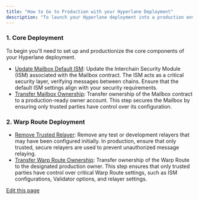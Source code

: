 ```yaml
---
title: "How to Go to Production with your Hyperlane Deployment"
description: "To launch your Hyperlane deployment into a production environment, follow these steps to set up your chain’s core deployment and configure warp route deployments."
---
```


### 1. Core Deployment[​](#1-core-deployment "Direct link to 1. Core Deployment")

To begin you'll need to set up and productionize the core components of your Hyperlane deployment.

* [Update Mailbox Default ISM](/docs/guides/update-mailbox-default-ism): Update the Interchain Security Module (ISM) associated with the Mailbox contract. The ISM acts as a critical security layer, verifying messages between chains. Ensure that the default ISM settings align with your security requirements.
* [Transfer Mailbox Ownership](/docs/guides/transfer-mailbox-ownership): Transfer ownership of the Mailbox contract to a production-ready owner account. This step secures the Mailbox by ensuring only trusted parties have control over its configuration.

### 2. Warp Route Deployment[​](#2-warp-route-deployment "Direct link to 2. Warp Route Deployment")

* [Remove Trusted Relayer](/docs/guides/remove-trusted-relayer): Remove any test or development relayers that may have been configured initially. In production, ensure that only trusted, secure relayers are used to prevent unauthorized message relaying.
* [Transfer Warp Route Ownership](/docs/guides/transfer-warp-route-ownership): Transfer ownership of the Warp Route to the designated production owner. This step ensures that only trusted parties have control over critical Warp Route settings, such as ISM configurations, Validator options, and relayer settings.

[Edit this page](https://github.com/hyperlane-xyz/v3-docs/tree/main/docs/production.mdx)
